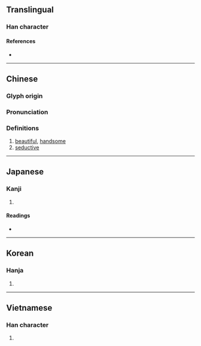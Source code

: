 {{also|姸}}
{{character info/new}}
==Translingual==

===Han character===
{{Han char|rn=38|rad=女|as=04|sn=7|four=41440|canj=VMT|ids=⿰女开}}

====References====
* {{Han ref|kx=0256.090|dkj=06075|dj=0520.080|hdz=21029.070|uh=598D|ud=22925|bh=A7B0|bd=42928}}

----

==Chinese==
{{zh-forms|alt=姸}}

===Glyph origin===
{{Han etym}}

===Pronunciation===
{{zh-pron
|m=yán
|c=jin4
|mc=
|oc=y
|ma=
|cat=a
}}

===Definitions===
{{zh-hanzi}}

# [[beautiful]], [[handsome]]
# [[seductive]]

----

==Japanese==

===Kanji===
{{ja-kanji|grade=|rs=女04}}

# {{rfdef|ja|sort=女04}}

====Readings====
* {{ja-readings|on=[[けん]] (ken), [[げん]] (gen)|kun=[[うつくしい]] (utsukushii)}}

----

==Korean==

===Hanja===
{{ko-hanja|hangeul=연|rv=yeon|mr=yŏn}}

# {{rfdef|ko|sort=女04}}

----

==Vietnamese==

===Han character===
{{vi-hantu|[[ngơn]]|rs=女04}}

# {{rfdef|vi|sort=女04}}